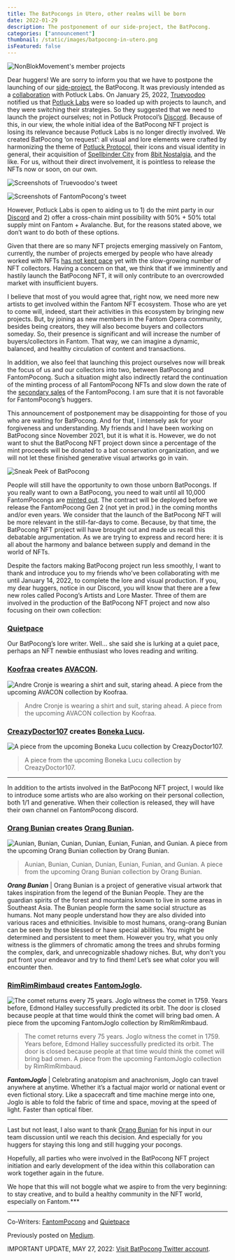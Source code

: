 ```yaml
---
title: The BatPocongs in Utero, other realms will be born
date: 2022-01-29
description: The postponement of our side-project, the BatPocong.
categories: ["announcement"]
thumbnail: /static/images/batpocong-in-utero.png
isFeatured: false
---
```


![NonBlokMovement's member projects](/static/images/batpocong-in-utero.png)

Dear huggers! We are sorry to inform you that we have to postpone the launching of our [side-project](https://twitter.com/fantompocong/status/1481452755978170368), the BatPocong. It was previously intended as a [collaboration](https://twitter.com/_TrueVoodoo/status/1478192531267588100) with Potluck Labs. On January 25, 2022, [Truevoodoo](https://twitter.com/_TrueVoodoo) notified us that [Potluck Labs](https://twitter.com/PotluckLabs) were so loaded up with projects to launch, and they were switching their strategies. So they suggested that we need to launch the project ourselves; not in Potluck Protocol’s [Discord](http://discord.gg/potluckprotocol). Because of this, in our view, the whole initial idea of the BatPocong NFT project is losing its relevance because Potluck Labs is no longer directly involved. We created BatPocong ‘on request’: all visual and lore elements were crafted by harmonizing the theme of [Potluck Protocol](https://potluckprotocol.com/), their icons and visual identity in general, their acquisition of [Spellbinder City](https://potluckprotocol.medium.com/exploring-an-uncharted-land-bats-to-be-on-the-metaverse-52b772971e05) from [8bit Nostalgia](https://twitter.com/8bitnostalgiart), and the like. For us, without their direct involvement, it is pointless to release the NFTs now or soon, on our own.

![Screenshots of Truevoodoo's tweet](/static/images/screenshot-truevoodoo-fantompocong-2.png)

![Screenshots of FantomPocong's tweet](/static/images/screenshot-truevoodoo-fantompocong.png)

However, Potluck Labs is open to aiding us to 1) do the mint party in our [Discord](http://discord.gg/XAHA5XHNr7) and 2) offer a cross-chain mint possibility with 50% + 50% total supply mint on Fantom + Avalanche. But, for the reasons stated above, we don’t want to do both of these options.

Given that there are so many NFT projects emerging massively on Fantom, currently, the number of projects emerged by people who have already worked with NFTs [has not kept pace](https://twitter.com/hotsauce_tweets/status/1483553014572937216) yet with the slow-growing number of NFT collectors. Having a concern on that, we think that if we imminently and hastily launch the BatPocong NFT, it will only contribute to an overcrowded market with insufficient buyers.

I believe that most of you would agree that, right now, we need more new artists to get involved within the Fantom NFT ecosystem. Those who are yet to come will, indeed, start their activities in this ecosystem by bringing new projects. But, by joining as new members in the Fantom Opera community, besides being creators, they will also become buyers and collectors someday. So, their presence is significant and will increase the number of buyers/collectors in Fantom. That way, we can imagine a dynamic, balanced, and healthy circulation of content and transactions.

In addition, we also feel that launching this project ourselves now will break the focus of us and our collectors into two, between BatPocong and FantomPocong. Such a situation might also indirectly retard the continuation of the minting process of all FantomPocong NFTs and slow down the rate of the [secondary sales](https://nftkey.app/collections/fantompocong/) of the FantomPocong. I am sure that it is not favorable for FantomPocong’s huggers.

This announcement of postponement may be disappointing for those of you who are waiting for BatPocong. And for that, I intensely ask for your forgiveness and understanding. My friends and I have been working on BatPocong since November 2021, but it is what it is. However, we do not want to shut the BatPocong NFT project down since a percentage of the mint proceeds will be donated to a bat conservation organization, and we will not let these finished generative visual artworks go in vain.

![Sneak Peek of BatPocong](/static/images/batpocong-sneak-peek.gif)

People will still have the opportunity to own those unborn BatPocongs. If you really want to own a BatPocong, you need to wait until all 10,000 FantomPocongs are [minted out](https://fantompocong.vercel.app/). The contract will be deployed before we release the FantomPocong Gen 2 (not yet in prod.) in the coming months and/or even years. We consider that the launch of the BatPocong NFT will be more relevant in the still-far-days to come. Because, by that time, the BatPocong NFT project will have brought out and made us recall this debatable argumentation. As we are trying to express and record here: it is all about the harmony and balance between supply and demand in the world of NFTs.

Despite the factors making BatPocong project run less smoothly, I want to thank and introduce you to my friends who’ve been collaborating with me until January 14, 2022, to complete the lore and visual production. If you, my dear huggers, notice in our Discord, you will know that there are a few new roles called Pocong’s Artists and Lore Master. Three of them are involved in the production of the BatPocong NFT project and now also focusing on their own collection:

### **[Quietpace](https://twitter.com/quietpace)**
Our BatPocong’s lore writer. Well… she said she is lurking at a quiet pace, perhaps an NFT newbie enthusiast who loves reading and writing.

### **[Koofraa](https://twitter.com/koofraa)** creates **[AVACON](https://nftkey.app/collections/avacon/)**.
![Andre Cronje is wearing a shirt and suit, staring ahead. A piece from the upcoming AVACON collection by Koofraa.](/static/images/avacon.jpeg)
> Andre Cronje is wearing a shirt and suit, staring ahead. A piece from the upcoming AVACON collection by Koofraa.

### **[CreazyDoctor107](https://twitter.com/CreazyDoctor)** creates **[Boneka Lucu](https://paintswap.finance/marketplace/collections/0x6bb7bb055c87afe495223b40c8ddd3a800b518b2)**.
![A piece from the upcoming Boneka Lucu collection by CreazyDoctor107.](/static/images/boneka-lucu.png)
> A piece from the upcoming Boneka Lucu collection by CreazyDoctor107.

---
In addition to the artists involved in the BatPocong NFT project, I would like to introduce some artists who are also working on their personal collection, both 1/1 and generative. When their collection is released, they will have their own channel on FantomPocong discord.

### **[Orang Bunian](https://twitter.com/bunianrealm)** creates **[Orang Bunian](https://orangbunian.vercel.app/)**.
![Aunian, Bunian, Cunian, Dunian, Eunian, Funian, and Gunian. A piece from the upcoming Orang Bunian collection by Orang Bunian.](/static/images/orangbunian.png)
> Aunian, Bunian, Cunian, Dunian, Eunian, Funian, and Gunian. A piece from the upcoming Orang Bunian collection by Orang Bunian.

_**Orang Bunian**_ | Orang Bunian is a project of generative visual artwork that takes inspiration from the legend of the Bunian People. They are the guardian spirits of the forest and mountains known to live in some areas in Southeast Asia. The Bunian people form the same social structure as humans. Not many people understand how they are also divided into various races and ethnicities. Invisible to most humans, orang-orang Bunian can be seen by those blessed or have special abilities. You might be determined and persistent to meet them. However you try, what you only witness is the glimmers of chromatic among the trees and shrubs forming the complex, dark, and unrecognizable shadowy niches. But, why don’t you put front your endeavor and try to find them! Let’s see what color you will encounter then.

### **[RimRimRimbaud](https://twitter.com/RimRimRimbaud)** creates **[FantomJoglo](https://nftkey.app/collections/fantomjoglo/)**.
![The comet returns every 75 years. Joglo witness the comet in 1759. Years before, Edmond Halley successfully predicted its orbit. The door is closed because people at that time would think the comet will bring bad omen. A piece from the upcoming FantomJoglo collection by RimRimRimbaud.](/static/images/fantomjoglo.jpeg)
> The comet returns every 75 years. Joglo witness the comet in 1759. Years before, Edmond Halley successfully predicted its orbit. The door is closed because people at that time would think the comet will bring bad omen. A piece from the upcoming FantomJoglo collection by RimRimRimbaud.

_**FantomJoglo**_ | Celebrating anatopism and anachronism, Joglo can travel anywhere at anytime. Whether it’s a factual major world or national event or even fictional story. Like a spacecraft and time machine merge into one, Joglo is able to fold the fabric of time and space, moving at the speed of light. Faster than optical fiber.

---
Last but not least, I also want to thank [Orang Bunian](https://twitter.com/bunianrealm) for his input in our team discussion until we reach this decision. And especially for you huggers for staying this long and still hugging your pocongs.

Hopefully, all parties who were involved in the BatPocong NFT project initiation and early development of the idea within this collaboration can work together again in the future.

We hope that this will not boggle what we aspire to from the very beginning: to stay creative, and to build a healthy community in the NFT world, especially on Fantom.***

---
Co-Writers: [FantomPocong](/about) and [Quietpace](https://twitter.com/quietpace)

Previously posted on [Medium](https://medium.com/@fantompocong/the-batpocongs-in-utero-other-realms-will-be-born-9a7658364cca).

IMPORTANT UPDATE, MAY 27, 2022: [Visit BatPocong Twitter account](https://twitter.com/BatPocong).